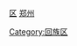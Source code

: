 [[category:郑州区县市|区]]
[[category:河南市辖区|郑州]]
[[Category:回族区|Category:回族区]]
{{catmore|管城回族区|河南省郑州市管城回族区}}